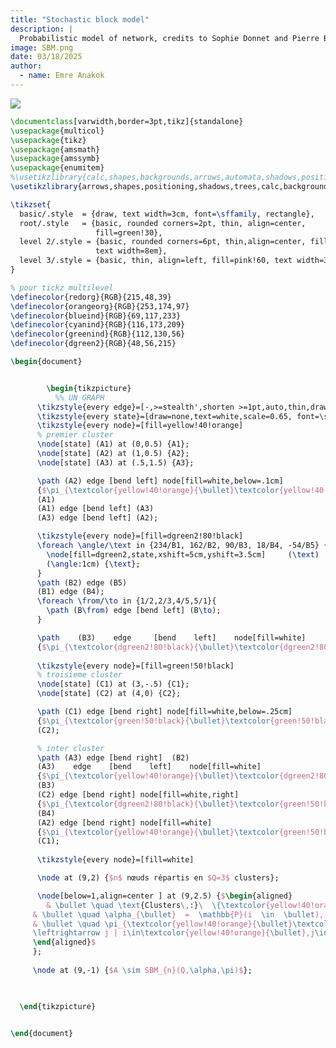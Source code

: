 ---
title: "Stochastic block model"
description: | 
  Probabilistic model of network, credits to Sophie Donnet and Pierre Barbillon
image: SBM.png
date: 03/18/2025
author:
  - name: Emre Anakok 
---

![](SBM.png)

``` tex
\documentclass[varwidth,border=3pt,tikz]{standalone}
\usepackage{multicol}
\usepackage{tikz}
\usepackage{amsmath}
\usepackage{amssymb}
\usepackage{enumitem}
%\usetikzlibrary{calc,shapes,backgrounds,arrows,automata,shadows,positioning}
\usetikzlibrary{arrows,shapes,positioning,shadows,trees,calc,backgrounds,automata,positioning}

\tikzset{
  basic/.style  = {draw, text width=3cm, font=\sffamily, rectangle},
  root/.style   = {basic, rounded corners=2pt, thin, align=center,
                   fill=green!30},
  level 2/.style = {basic, rounded corners=6pt, thin,align=center, fill=green!60,
                   text width=8em},
  level 3/.style = {basic, thin, align=left, fill=pink!60, text width=3.5cm}
}

% pour tickz multilevel
\definecolor{redorg}{RGB}{215,48,39}
\definecolor{orangeorg}{RGB}{253,174,97}
\definecolor{blueind}{RGB}{69,117,233}
\definecolor{cyanind}{RGB}{116,173,209}
\definecolor{greenind}{RGB}{112,130,56}
\definecolor{dgreen2}{RGB}{48,56,215}

\begin{document}


        \begin{tikzpicture}
          %% UN GRAPH
      \tikzstyle{every edge}=[-,>=stealth',shorten >=1pt,auto,thin,draw]
      \tikzstyle{every state}=[draw=none,text=white,scale=0.65, font=\scriptsize, transform shape]
      \tikzstyle{every node}=[fill=yellow!40!orange]
      % premier cluster
      \node[state] (A1) at (0,0.5) {A1};
      \node[state] (A2) at (1,0.5) {A2};
      \node[state] (A3) at (.5,1.5) {A3};

      \path (A2) edge [bend left] node[fill=white,below=.1cm]
      {$\pi_{\textcolor{yellow!40!orange}{\bullet}\textcolor{yellow!40!orange}{\bullet}}$}
      (A1)
      (A1) edge [bend left] (A3)
      (A3) edge [bend left] (A2);

      \tikzstyle{every node}=[fill=dgreen2!80!black]
      \foreach \angle/\text in {234/B1, 162/B2, 90/B3, 18/B4, -54/B5} {
        \node[fill=dgreen2,state,xshift=5cm,yshift=3.5cm]     (\text)    at
        (\angle:1cm) {\text};
      }
      \path (B2) edge (B5)
      (B1) edge (B4);
      \foreach \from/\to in {1/2,2/3,4/5,5/1}{
        \path (B\from) edge [bend left] (B\to);
      }

      \path    (B3)    edge     [bend    left]    node[fill=white]
      {$\pi_{\textcolor{dgreen2!80!black}{\bullet}\textcolor{dgreen2!80!black}{\bullet}}$}  (B4) ;
      
      \tikzstyle{every node}=[fill=green!50!black]
      % troisieme cluster
      \node[state] (C1) at (3,-.5) {C1};
      \node[state] (C2) at (4,0) {C2};

      \path (C1) edge [bend right] node[fill=white,below=.25cm]
      {$\pi_{\textcolor{green!50!black}{\bullet}\textcolor{green!50!black}{\bullet}}$}
      (C2);

      % inter cluster
      \path (A3) edge [bend right]  (B2)
      (A3)    edge    [bend    left]    node[fill=white]
      {$\pi_{\textcolor{yellow!40!orange}{\bullet}\textcolor{dgreen2!80!black}{\bullet}}$}
      (B3)
      (C2) edge [bend right] node[fill=white,right]
      {$\pi_{\textcolor{dgreen2!80!black}{\bullet}\textcolor{green!50!black}{\bullet}}$}
      (B4)
      (A2) edge [bend right] node[fill=white]
      {$\pi_{\textcolor{yellow!40!orange}{\bullet}\textcolor{green!50!black}{\bullet}}$}
      (C1);
      
      \tikzstyle{every node}=[fill=white]

      \node at (9,2) {$n$ nœuds répartis en $Q=3$ clusters};

      \node[below=1,align=center ] at (9,2.5) {$\begin{aligned}
        & \bullet \quad \text{Clusters\,:}\  \{\textcolor{yellow!40!orange}{\bullet},\textcolor{dgreen2!80!black}{\bullet},\textcolor{green!50!black}{\bullet}\}\\
     & \bullet \quad \alpha_{\bullet}  =  \mathbb{P}(i  \in  \bullet), i=1,\dots,n \\
     & \bullet \quad \pi_{\textcolor{yellow!40!orange}{\bullet}\textcolor{dgreen2!80!black}{\bullet}}     =      \mathbb{P}(i
     \leftrightarrow j | i\in\textcolor{yellow!40!orange}{\bullet},j\in\textcolor{dgreen2!80!black}{\bullet})
     \end{aligned}$
     };
     
     \node at (9,-1) {$A \sim SBM_{n}(Q,\alpha,\pi)$};

   

  \end{tikzpicture}


\end{document}
```
